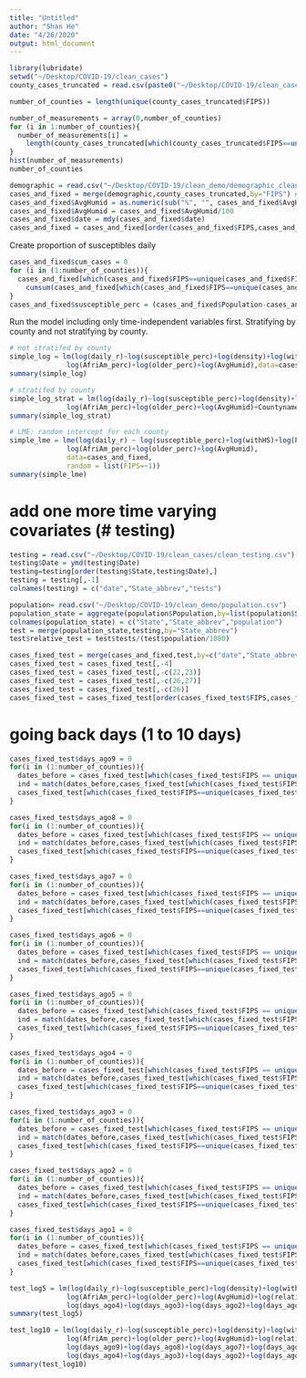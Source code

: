 ```yaml
---
title: "Untitled"
author: "Shan He"
date: "4/26/2020"
output: html_document
---
```


```r
library(lubridate)
setwd("~/Desktop/COVID-19/clean_cases")
county_cases_truncated = read.csv(paste0("~/Desktop/COVID-19/clean_cases/county_case_with_TWdailyR0_truncate05",Sys.Date(),".csv"))

number_of_counties = length(unique(county_cases_truncated$FIPS))

number_of_measurements = array(0,number_of_counties)
for (i in 1:number_of_counties){
  number_of_measurements[i] = 
    length(county_cases_truncated[which(county_cases_truncated$FIPS==unique(county_cases_truncated$FIPS)[i]),]$date)
}
hist(number_of_measurements)
number_of_counties
```


```r
demographic = read.csv("~/Desktop/COVID-19/clean_demo/demographic_clean.csv")
cases_and_fixed = merge(demographic,county_cases_truncated,by="FIPS") # dataset: fixed variables and R0
cases_and_fixed$AvgHumid = as.numeric(sub("%", "", cases_and_fixed$AvgHumid))
cases_and_fixed$AvgHumid = cases_and_fixed$AvgHumid/100
cases_and_fixed$date = mdy(cases_and_fixed$date)
cases_and_fixed = cases_and_fixed[order(cases_and_fixed$FIPS,cases_and_fixed$date),]
```

Create proportion of susceptibles daily
```r
cases_and_fixed$cum_cases = 0
for (i in (1:number_of_counties)){
  cases_and_fixed[which(cases_and_fixed$FIPS==unique(cases_and_fixed$FIPS)[i]),]$cum_cases = 
    cumsum(cases_and_fixed[which(cases_and_fixed$FIPS==unique(cases_and_fixed$FIPS)[i]),]$case)
}
cases_and_fixed$susceptible_perc = (cases_and_fixed$Population-cases_and_fixed$cum_cases)/cases_and_fixed$Population
```

Run the model including only time-independent variables first. Stratifying by county and not stratifying by county.
```r
# not stratifed by county
simple_log = lm(log(daily_r)~log(susceptible_perc)+log(density)+log(withHS)+log(Poverty_percentage)+
              log(AfriAm_perc)+log(older_perc)+log(AvgHumid),data=cases_and_fixed)
summary(simple_log)

# stratifed by county
simple_log_strat = lm(log(daily_r)~log(susceptible_perc)+log(density)+log(withHS)+log(Poverty_percentage)+
              log(AfriAm_perc)+log(older_perc)+log(AvgHumid)+Countynames,data=cases_and_fixed)
summary(simple_log_strat)

# LME: random intercept for each county
simple_lme = lme(log(daily_r) ~ log(susceptible_perc)+log(withHS)+log(Poverty_percentage)+
              log(AfriAm_perc)+log(older_perc)+log(AvgHumid), 
              data=cases_and_fixed, 
              random = list(FIPS=~1))
summary(simple_lme)

```

# add one more time varying covariates (# testing)
```r
testing = read.csv("~/Desktop/COVID-19/clean_cases/clean_testing.csv")
testing$Date = ymd(testing$Date)
testing=testing[order(testing$State,testing$Date),]
testing = testing[,-1]
colnames(testing) = c("date","State_abbrev","tests")

population= read.csv("~/Desktop/COVID-19/clean_demo/population.csv")
population_state = aggregate(population$Population,by=list(population$State,population$Code),FUN=sum)
colnames(population_state) = c("State","State_abbrev","population")
test = merge(population_state,testing,by="State_abbrev")
test$relative_test = test$tests/(test$population/1000)

cases_fixed_test = merge(cases_and_fixed,test,by=c("date","State_abbrev"))
cases_fixed_test = cases_fixed_test[,-4]
cases_fixed_test = cases_fixed_test[,-c(22,23)]
cases_fixed_test = cases_fixed_test[,-c(26,27)]
cases_fixed_test = cases_fixed_test[,-c(26)]
cases_fixed_test = cases_fixed_test[order(cases_fixed_test$FIPS,cases_fixed_test$Countynames,cases_fixed_test$date),]
```

# going back days (1 to 10 days)
```r
cases_fixed_test$days_ago9 = 0
for(i in (1:number_of_counties)){
  dates_before = cases_fixed_test[which(cases_fixed_test$FIPS == unique(cases_fixed_test$FIPS)[i]),]$date-9
  ind = match(dates_before,cases_fixed_test[which(cases_fixed_test$FIPS == unique(cases_fixed_test$FIPS)[i]),]$date)
  cases_fixed_test[which(cases_fixed_test$FIPS==unique(cases_fixed_test$FIPS)[i]),]$days_ago9=cases_fixed_test[which(cases_fixed_test$FIPS==unique(cases_fixed_test$FIPS)[i]),][ind,]$relative_test
}

cases_fixed_test$days_ago8 = 0
for(i in (1:number_of_counties)){
  dates_before = cases_fixed_test[which(cases_fixed_test$FIPS == unique(cases_fixed_test$FIPS)[i]),]$date-8
  ind = match(dates_before,cases_fixed_test[which(cases_fixed_test$FIPS == unique(cases_fixed_test$FIPS)[i]),]$date)
  cases_fixed_test[which(cases_fixed_test$FIPS==unique(cases_fixed_test$FIPS)[i]),]$days_ago8=cases_fixed_test[which(cases_fixed_test$FIPS==unique(cases_fixed_test$FIPS)[i]),][ind,]$relative_test
}

cases_fixed_test$days_ago7 = 0
for(i in (1:number_of_counties)){
  dates_before = cases_fixed_test[which(cases_fixed_test$FIPS == unique(cases_fixed_test$FIPS)[i]),]$date-7
  ind = match(dates_before,cases_fixed_test[which(cases_fixed_test$FIPS == unique(cases_fixed_test$FIPS)[i]),]$date)
  cases_fixed_test[which(cases_fixed_test$FIPS==unique(cases_fixed_test$FIPS)[i]),]$days_ago7=cases_fixed_test[which(cases_fixed_test$FIPS==unique(cases_fixed_test$FIPS)[i]),][ind,]$relative_test
}

cases_fixed_test$days_ago6 = 0
for(i in (1:number_of_counties)){
  dates_before = cases_fixed_test[which(cases_fixed_test$FIPS == unique(cases_fixed_test$FIPS)[i]),]$date-6
  ind = match(dates_before,cases_fixed_test[which(cases_fixed_test$FIPS == unique(cases_fixed_test$FIPS)[i]),]$date)
  cases_fixed_test[which(cases_fixed_test$FIPS==unique(cases_fixed_test$FIPS)[i]),]$days_ago6=cases_fixed_test[which(cases_fixed_test$FIPS==unique(cases_fixed_test$FIPS)[i]),][ind,]$relative_test
}

cases_fixed_test$days_ago5 = 0
for(i in (1:number_of_counties)){
  dates_before = cases_fixed_test[which(cases_fixed_test$FIPS == unique(cases_fixed_test$FIPS)[i]),]$date-5
  ind = match(dates_before,cases_fixed_test[which(cases_fixed_test$FIPS == unique(cases_fixed_test$FIPS)[i]),]$date)
  cases_fixed_test[which(cases_fixed_test$FIPS==unique(cases_fixed_test$FIPS)[i]),]$days_ago5=cases_fixed_test[which(cases_fixed_test$FIPS==unique(cases_fixed_test$FIPS)[i]),][ind,]$relative_test
}

cases_fixed_test$days_ago4 = 0
for(i in (1:number_of_counties)){
  dates_before = cases_fixed_test[which(cases_fixed_test$FIPS == unique(cases_fixed_test$FIPS)[i]),]$date-4
  ind = match(dates_before,cases_fixed_test[which(cases_fixed_test$FIPS == unique(cases_fixed_test$FIPS)[i]),]$date)
  cases_fixed_test[which(cases_fixed_test$FIPS==unique(cases_fixed_test$FIPS)[i]),]$days_ago4=cases_fixed_test[which(cases_fixed_test$FIPS==unique(cases_fixed_test$FIPS)[i]),][ind,]$relative_test
}

cases_fixed_test$days_ago3 = 0
for(i in (1:number_of_counties)){
  dates_before = cases_fixed_test[which(cases_fixed_test$FIPS == unique(cases_fixed_test$FIPS)[i]),]$date-3
  ind = match(dates_before,cases_fixed_test[which(cases_fixed_test$FIPS == unique(cases_fixed_test$FIPS)[i]),]$date)
  cases_fixed_test[which(cases_fixed_test$FIPS==unique(cases_fixed_test$FIPS)[i]),]$days_ago3=cases_fixed_test[which(cases_fixed_test$FIPS==unique(cases_fixed_test$FIPS)[i]),][ind,]$relative_test
}

cases_fixed_test$days_ago2 = 0
for(i in (1:number_of_counties)){
  dates_before = cases_fixed_test[which(cases_fixed_test$FIPS == unique(cases_fixed_test$FIPS)[i]),]$date-2
  ind = match(dates_before,cases_fixed_test[which(cases_fixed_test$FIPS == unique(cases_fixed_test$FIPS)[i]),]$date)
  cases_fixed_test[which(cases_fixed_test$FIPS==unique(cases_fixed_test$FIPS)[i]),]$days_ago2=cases_fixed_test[which(cases_fixed_test$FIPS==unique(cases_fixed_test$FIPS)[i]),][ind,]$relative_test
}

cases_fixed_test$days_ago1 = 0
for(i in (1:number_of_counties)){
  dates_before = cases_fixed_test[which(cases_fixed_test$FIPS == unique(cases_fixed_test$FIPS)[i]),]$date-1
  ind = match(dates_before,cases_fixed_test[which(cases_fixed_test$FIPS == unique(cases_fixed_test$FIPS)[i]),]$date)
  cases_fixed_test[which(cases_fixed_test$FIPS==unique(cases_fixed_test$FIPS)[i]),]$days_ago1=cases_fixed_test[which(cases_fixed_test$FIPS==unique(cases_fixed_test$FIPS)[i]),][ind,]$relative_test
}

```

```r
test_log5 = lm(log(daily_r)~log(susceptible_perc)+log(density)+log(withHS)+log(Poverty_percentage)+
              log(AfriAm_perc)+log(older_perc)+log(AvgHumid)+log(relative_test)+
              log(days_ago4)+log(days_ago3)+log(days_ago2)+log(days_ago1),data=cases_fixed_test)
summary(test_log5)

test_log10 = lm(log(daily_r)~log(susceptible_perc)+log(density)+log(withHS)+log(Poverty_percentage)+
              log(AfriAm_perc)+log(older_perc)+log(AvgHumid)+log(relative_test)+
              log(days_ago9)+log(days_ago8)+log(days_ago7)+log(days_ago6)+log(days_ago5)+
              log(days_ago4)+log(days_ago3)+log(days_ago2)+log(days_ago1),data=cases_fixed_test)
summary(test_log10)
```


